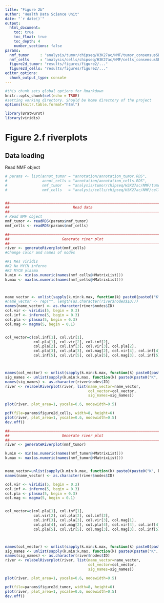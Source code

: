 ```yaml
---
title: "Figure 2b"
author: "Health Data Science Unit"
date: "`r date()`"
output: 
  html_document:
    toc: true
    toc_float: true
    toc_depth: 4
    number_sections: false
params:
  nmf_tumor     : "analysis/tumor/chipseq/H3K27ac/NMF/tumor_consensusSE_SignalScore_normNMF_W.RDS"
  nmf_cells     : "analysis/cells/chipseq/H3K27ac/NMF/cells_consensusSE_SignalScore_normNMF_W.RDS"
  figure2d_tumor: "results/figures/figure2/..."
  figure2d_cells: "results/figures/figure2/..."
editor_options: 
  chunk_output_type: console
---
```



```r
#this chunk sets global options for Rmarkdown
knitr::opts_chunk$set(echo = TRUE)
#setting working directory. Should be home directory of the project
options(knitr.table.format="html")

library(Bratwurst)
library(viridis)


```

# Figure 2.f riverplots

## Data loading
  
Read NMF object
  
```r

# params <- list(annot_tumor = "annotation/annotation_tumor.RDS",
#                annot_cells = "annotation/annotation_cells.RDS",
#                nmf_tumor   = "analysis/tumor/chipseq/H3K27ac/NMF/tumor_consensusSE_SignalScore_normNMF_W.RDS",
#                nmf_cells   = "analysis/cells/chipseq/H3K27ac/NMF/cells_consensusSE_SignalScore_normNMF_W.RDS")


##––––––––––––––––––––––––––––––––––––––––––––––––––––––––––––––––––––––––––––##
##                             Read data                                      ##
##––––––––––––––––––––––––––––––––––––––––––––––––––––––––––––––––––––––––––––##
# Read NMF object
nmf_tumor <- readRDS(params$nmf_tumor)
nmf_cells <- readRDS(params$nmf_cells)
```




```r
##––––––––––––––––––––––––––––––––––––––––––––––––––––––––––––––––––––––––––––##
##                        Generate river plot                                 ##
##––––––––––––––––––––––––––––––––––––––––––––––––––––––––––––––––––––––––––––##
river <- generateRiverplot(nmf_cells)
#Change color and names of nodes

#K1 Mes viridis
#K2 No MYCN inferno
#K3 MYCN plasma
k.min <- min(as.numeric(names(nmf_cells@HMatrixList)))
k.max <- max(as.numeric(names(nmf_cells@HMatrixList)))



name_vector <- unlist(sapply(k.min:k.max, function(k) paste0(paste0("K", k), " Sig", 1:k)))
#name_vector <- rep("", length(as.character(river$nodes$ID)))
names(name_vector) <- as.character(river$nodes$ID)
col.vir <- viridis(5, begin = 0.3)
col.inf <- inferno(5, begin = 0.3)
col.pla <- plasma(5, begin = 0.3)
col.mag <- magma(5, begin = 0.1)


col_vector=c(col.inf[1], col.vir[1], 
             col.pla[1], col.vir[2], col.inf[2], 
             col.pla[2], col.inf[3], col.vir[3], col.pla[2], 
             col.pla[3], col.pla[3], col.mag[2], col.vir[4], col.inf[4],
             col.inf[5], col.vir[5], col.pla[5], col.mag[3], col.inf[5], col.pla[5])



names(col_vector) <- unlist(sapply(k.min:k.max, function(k) paste0(paste0("K", k), "Sig", 1:k)))
sig_names <- unlist(sapply(k.min:k.max, function(k) paste0(paste0("K", k), "Sig", 1:k , "_placeholder")))
names(sig_names) <- as.character(river$nodes$ID)
river <- relabelRiverplot(river, list(name_vector=name_vector,
                                      col_vector=col_vector,
                                      sig_names=sig_names))

plot(river, plot_area=1, yscale=0.6, nodewidth=0.5)

pdf(file=params$figure2d_cells, width=8, height=6)
plot(river, plot_area=1, yscale=0.6, nodewidth=0.5)
dev.off()
```



```r
##––––––––––––––––––––––––––––––––––––––––––––––––––––––––––––––––––––––––––––##
##                        Generate river plot                                 ##
##––––––––––––––––––––––––––––––––––––––––––––––––––––––––––––––––––––––––––––##
river <- generateRiverplot(nmf_tumor)

k.min <- min(as.numeric(names(nmf_tumor@HMatrixList)))
k.max <- max(as.numeric(names(nmf_tumor@HMatrixList)))


name_vector=unlist(sapply(k.min:k.max, function(k) paste0(paste0("K", k), " Sig", 1:k)))
names(name_vector) <- as.character(river$nodes$ID)

col.vir <- viridis(5, begin = 0.2)
col.inf <- inferno(5, begin = 0.3)
col.pla <- plasma(5, begin = 0.3)
col.mag <- magma(5, begin = 0.1)


col_vector=c(col.pla[1], col.inf[1], 
             col.vir[2], col.pla[2], col.inf[2], 
             col.inf[3], col.pla[3], col.vir[3], col.mag[1], 
             col.pla[4], col.mag[2], col.pla[4], col.vir[4], col.inf[4], 
             col.pla[5], col.vir[5], col.mag[3], col.mag[3], col.inf[5], col.pla[5])



names(col_vector) <- unlist(sapply(k.min:k.max, function(k) paste0(paste0("K", k), "Sig", 1:k)))
sig_names <- unlist(sapply(k.min:k.max, function(k) paste0(paste0("K", k), "Sig", 1:k , "_placeholder")))
names(sig_names) <- as.character(river$nodes$ID)
river <- relabelRiverplot(river, list(name_vector=name_vector,
                                      col_vector=col_vector,
                                      sig_names=sig_names))

plot(river, plot_area=1, yscale=0.6, nodewidth=0.5)

pdf(file=params$figure2d_tumor, width=8, height=6)
plot(river, plot_area=1, yscale=0.6, nodewidth=0.5)
dev.off()
```





